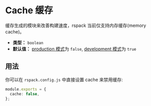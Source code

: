 # Cache 缓存

缓存生成的模块来改善构建速度，rspack 当前仅支持内存缓存(memory cache)。

- **类型：** `boolean`
- **默认值：** [production 模式](config/mode#production)为 `false`, [development 模式](config/mode#development)为 `true`

## 用法

你可以在 `rspack.config.js` 中直接设置 cache 来禁用缓存:

```ts title="rspack.config.js"
module.exports = {
  cache: false,
};
```
